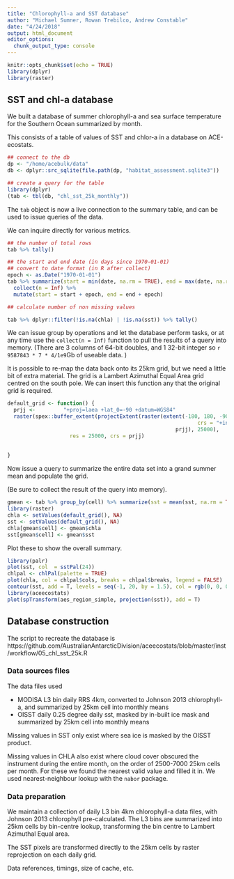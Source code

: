 ```yaml
---
title: "Chlorophyll-a and SST database"
author: "Michael Sumner, Rowan Trebilco, Andrew Constable"
date: "4/24/2018"
output: html_document
editor_options: 
  chunk_output_type: console
---
```


```r
knitr::opts_chunk$set(echo = TRUE)
library(dplyr)
library(raster)
```

## SST and chl-a database 

We built a database of summer chlorophyll-a and sea surface temperature for the Southern Ocean summarized by month. 

This consists of a table of values of SST and chlor-a in a database on ACE-ecostats. 

```r
## connect to the db
dp <- "/home/acebulk/data"
db <- dplyr::src_sqlite(file.path(dp, "habitat_assessment.sqlite3"))

## create a query for the table
library(dplyr)
(tab <- tbl(db, "chl_sst_25k_monthly"))
```

The `tab` object is now a live connection to the summary table, and can be used to issue queries of the data. 

We can inquire directly for various metrics. 

```r
## the number of total rows
tab %>% tally()

## the start and end date (in days since 1970-01-01)
## convert to date format (in R after collect)
epoch <- as.Date("1970-01-01")
tab %>% summarize(start = min(date, na.rm = TRUE), end = max(date, na.rm = TRUE)) %>%
  collect(n = Inf) %>% 
  mutate(start = start + epoch, end = end + epoch)

## calculate number of non missing values

tab %>% dplyr::filter(!is.na(chla) | !is.na(sst)) %>% tally()

```

We can issue group by operations and let the database perform tasks, or at any time use the `collect(n = Inf)` function to pull the results of a query into memory. (There are 3 columns of 64-bit doubles, and 1 32-bit integer so `r 9587843 * 7 * 4/1e9`Gb of useable data. )


It is possible to re-map the data back onto its 25km grid, but we need a little bit of extra material. The grid is a Lambert Azimuthal Equal Area grid centred on the south pole. We can insert this function any that the original grid is required. 


```r
default_grid <- function() {
  prjj <-         "+proj=laea +lat_0=-90 +datum=WGS84"
  raster(spex::buffer_extent(projectExtent(raster(extent(-180, 180, -90, -30), 
                                                             crs = "+init=epsg:4326"), 
                                                      prjj), 25000), 
                    res = 25000, crs = prjj)
  
  
}

```


Now issue a query to summarize the entire data set into a grand summer mean and populate the grid. 

(Be sure to collect the result of the query into memory). 

```r
gmean <- tab %>% group_by(cell) %>% summarize(sst = mean(sst, na.rm = TRUE), chla = mean(chla, na.rm = TRUE)) %>% dplyr::collect(n = Inf)
library(raster)
chla <- setValues(default_grid(), NA)
sst <- setValues(default_grid(), NA)
chla[gmean$cell] <- gmean$chla
sst[gmean$cell] <- gmean$sst
```

Plot these to show the overall summary. 

```r
library(palr)
plot(sst, col  = sstPal(24))
chlpal <- chlPal(palette = TRUE)
plot(chla, col = chlpal$cols, breaks = chlpal$breaks, legend = FALSE)
contour(sst, add = T, levels = seq(-1, 20, by = 1.5), col = rgb(0, 0, 0, 0.6))
library(aceecostats)
plot(spTransform(aes_region_simple, projection(sst)), add = T)
```

## Database construction


The script to recreate the database is https://github.com/AustralianAntarcticDivision/aceecostats/blob/master/inst/workflow/05_chl_sst_25k.R

### Data sources files

The data files used 

* MODISA L3 bin daily RRS 4km, converted to Johnson 2013 chlorophyll-a, and summarized by 25km cell into monthly means
* OISST daily 0.25 degree daily sst, masked by in-built ice mask and summarized by 25km cell into monthly means

Missing values in SST only exist where sea ice is masked by the OISST product. 

Missing values in CHLA also exist where cloud cover obscured the instrument during the entire month, on the order of 2500-7000 25km cells per month. For these we found the nearest valid value and filled it in.  We used nearest-neighbour lookup with the `nabor` package. 

### Data preparation

We maintain a collection of daily L3 bin  4km chlorophyll-a data files, with Johnson 2013 chlorophyll pre-calculated. The L3 bins are summarized into 25km cells by bin-centre lookup, transforming the bin centre to Lambert Azimuthal Equal area. 

The SST pixels are transformed directly to the 25km cells by raster reprojection on each daily grid. 


Data references, timings, size of cache, etc. 


